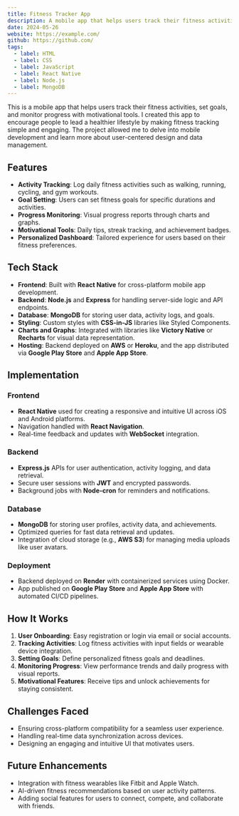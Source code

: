 ```yaml
---
title: Fitness Tracker App
description: A mobile app that helps users track their fitness activities, set goals, and monitor progress with motivational tools.
date: 2024-05-26
website: https://example.com/
github: https://github.com/
tags:
  - label: HTML
  - label: CSS
  - label: JavaScript
  - label: React Native
  - label: Node.js
  - label: MongoDB
---
```


This is a mobile app that helps users track their fitness activities, set goals, and monitor progress with motivational tools. I created this app to encourage people to lead a healthier lifestyle by making fitness tracking simple and engaging. The project allowed me to delve into mobile development and learn more about user-centered design and data management.

## Features

- **Activity Tracking**: Log daily fitness activities such as walking, running, cycling, and gym workouts.
- **Goal Setting**: Users can set fitness goals for specific durations and activities.
- **Progress Monitoring**: Visual progress reports through charts and graphs.
- **Motivational Tools**: Daily tips, streak tracking, and achievement badges.
- **Personalized Dashboard**: Tailored experience for users based on their fitness preferences.

## Tech Stack

- **Frontend**: Built with **React Native** for cross-platform mobile app development.
- **Backend**: **Node.js** and **Express** for handling server-side logic and API endpoints.
- **Database**: **MongoDB** for storing user data, activity logs, and goals.
- **Styling**: Custom styles with **CSS-in-JS** libraries like Styled Components.
- **Charts and Graphs**: Integrated with libraries like **Victory Native** or **Recharts** for visual data representation.
- **Hosting**: Backend deployed on **AWS** or **Heroku**, and the app distributed via **Google Play Store** and **Apple App Store**.

## Implementation

### Frontend

- **React Native** used for creating a responsive and intuitive UI across iOS and Android platforms.
- Navigation handled with **React Navigation**.
- Real-time feedback and updates with **WebSocket** integration.

### Backend

- **Express.js** APIs for user authentication, activity logging, and data retrieval.
- Secure user sessions with **JWT** and encrypted passwords.
- Background jobs with **Node-cron** for reminders and notifications.

### Database

- **MongoDB** for storing user profiles, activity data, and achievements.
- Optimized queries for fast data retrieval and updates.
- Integration of cloud storage (e.g., **AWS S3**) for managing media uploads like user avatars.

### Deployment

- Backend deployed on **Render** with containerized services using Docker.
- App published on **Google Play Store** and **Apple App Store** with automated CI/CD pipelines.

## How It Works

1. **User Onboarding**: Easy registration or login via email or social accounts.
2. **Tracking Activities**: Log fitness activities with input fields or wearable device integration.
3. **Setting Goals**: Define personalized fitness goals and deadlines.
4. **Monitoring Progress**: View performance trends and daily progress with visual reports.
5. **Motivational Features**: Receive tips and unlock achievements for staying consistent.

## Challenges Faced

- Ensuring cross-platform compatibility for a seamless user experience.
- Handling real-time data synchronization across devices.
- Designing an engaging and intuitive UI that motivates users.

## Future Enhancements

- Integration with fitness wearables like Fitbit and Apple Watch.
- AI-driven fitness recommendations based on user activity patterns.
- Adding social features for users to connect, compete, and collaborate with friends.
